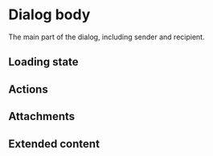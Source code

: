 
<Meta of={DialogBody} />

# Dialog body

The main part of the dialog, including sender and recipient.

<Canvas of={DialogBody.Default} />

## Loading state

<Canvas of={DialogBody.Loading} />

## Actions

<Canvas of={DialogBody.WithActions} />

## Attachments

<Canvas of={DialogBody.WithAttachments} />

## Extended content

<Canvas of={DialogBody.ExtendedContent} />
